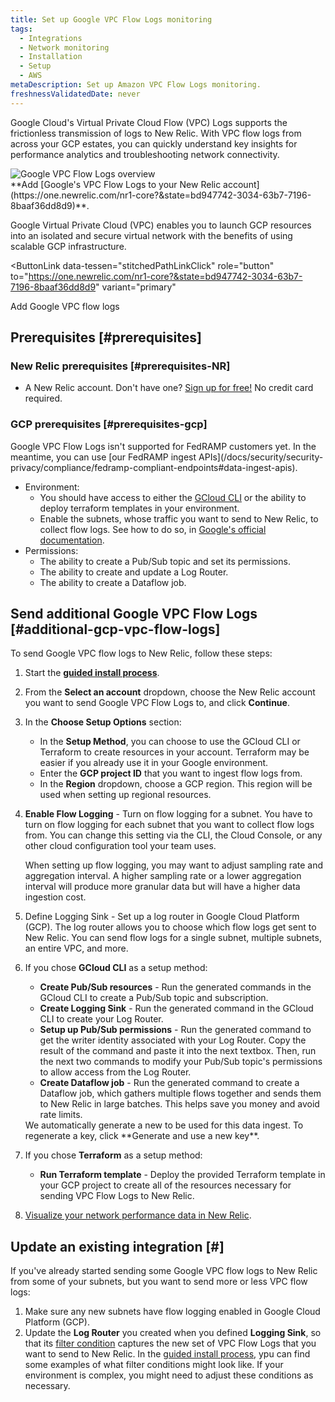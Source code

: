 ```yaml
---
title: Set up Google VPC Flow Logs monitoring
tags:
  - Integrations
  - Network monitoring
  - Installation
  - Setup
  - AWS
metaDescription: Set up Amazon VPC Flow Logs monitoring.
freshnessValidatedDate: never
---
```



Google Cloud's Virtual Private Cloud Flow (VPC) Logs supports the frictionless transmission of logs to New Relic. With VPC flow logs from across your GCP estates, you can quickly understand key insights for performance analytics and troubleshooting network connectivity.

<img title="Google VPC Flow Logs overview" alt="Google VPC Flow Logs overview" src={networkCloudFlowLogsOverview}/>

<figcaption>
**Add [Google's VPC Flow Logs to your New Relic account](https://one.newrelic.com/nr1-core?&state=bd947742-3034-63b7-7196-8baaf36dd8d9)**.
</figcaption>

Google Virtual Private Cloud (VPC) enables you to launch GCP resources into an isolated and secure virtual network with the benefits of using scalable GCP infrastructure.  

<ButtonLink
  data-tessen="stitchedPathLinkClick"
  role="button"
  to="https://one.newrelic.com/nr1-core?&state=bd947742-3034-63b7-7196-8baaf36dd8d9"
  variant="primary"
>
  Add Google VPC flow logs
</ButtonLink>

## Prerequisites [#prerequisites]

### New Relic prerequisites [#prerequisites-NR]

* A New Relic account. Don't have one? [Sign up for free!](https://newrelic.com/signup) No credit card required.

### GCP prerequisites [#prerequisites-gcp]

<Callout variant="important">
    Google VPC Flow Logs isn't supported for FedRAMP customers yet. In the meantime, you can use [our FedRAMP ingest APIs](/docs/security/security-privacy/compliance/fedramp-compliant-endpoints#data-ingest-apis).
</Callout>

* Environment:
    * You should have access to either the [GCloud CLI](https://cloud.google.com/sdk/docs/install) or the ability to deploy terraform templates in your environment.
    * Enable the subnets, whose traffic you want to send to New Relic, to collect flow logs. See how to do so, in [Google's official documentation](https://cloud.google.com/vpc/docs/using-flow-logs#enable-logging-existing).
* Permissions:
    * The ability to create a Pub/Sub topic and set its permissions.
    * The ability to create and update a Log Router.
    * The ability to create a Dataflow job.

## Send additional Google VPC Flow Logs [#additional-gcp-vpc-flow-logs]

To send Google VPC flow logs to New Relic, follow these steps:

1. Start the **[guided install process](https://one.newrelic.com/nr1-core?&state=bd947742-3034-63b7-7196-8baaf36dd8d9)**.
2. From the **Select an account** dropdown, choose the New Relic account you want to send Google VPC Flow Logs to, and click **Continue**.
3. In the **Choose Setup Options** section:
    - In the **Setup Method**, you can choose to use the GCloud CLI or Terraform to create resources in your account. Terraform may be easier if you already use it in your Google environment.
    - Enter the **GCP project ID** that you want to ingest flow logs from.
    - In the **Region** dropdown, choose a GCP region. This region will be used when setting up regional resources.
4. **Enable Flow Logging** - Turn on flow logging for a subnet. You have to turn on flow logging for each subnet that you want to collect flow logs from. You can change this setting via the CLI, the Cloud Console, or any other cloud configuration tool your team uses.
    
    <Callout variant="tip">
    When setting up flow logging, you may want to adjust sampling rate and aggregation interval. A higher sampling rate or a lower aggregation interval will produce more granular data but will have a higher data ingestion cost.
    </Callout>
5. Define Logging Sink - Set up a log router in Google Cloud Platform (GCP). The log router allows you to choose which flow logs get sent to New Relic. You can send flow logs for a single subnet, multiple subnets, an entire VPC, and more.
6. If you chose **GCloud CLI** as a setup method:
    - **Create Pub/Sub resources** - Run the generated commands in the GCloud CLI to create a Pub/Sub topic and subscription.
    - **Create Logging Sink** - Run the generated command in the GCloud CLI to create your Log Router.
    - **Setup up Pub/Sub permissions** - Run the generated command to get the writer identity associated with your Log Router. Copy the result of the command and paste it into the next textbox. Then, run the next two commands to modify your Pub/Sub topic's permissions to allow access from the Log Router.
    - **Create Dataflow job** - Run the generated command to create a Dataflow job, which gathers multiple flows together and sends them to New Relic in large batches. This helps save you money and avoid rate limits.
    
    <Callout variant="tip">
    We automatically generate a new <InlinePopover type="licenseKey" /> to be used for this data ingest. To regenerate a key, click **Generate and use a new key**.
    </Callout>
7. If you chose **Terraform** as a setup method:
    - **Run Terraform template** - Deploy the provided Terraform template in your GCP project to create all of the resources necessary for sending VPC Flow Logs to New Relic.
8. [Visualize your network performance data in New Relic](/docs/network-performance-monitoring/monitoring-network-data/visualize-network-data).

## Update an existing integration [#]

If you've already started sending some Google VPC flow logs to New Relic from some of your subnets, but you want to send more or less VPC flow logs:

1. Make sure any new subnets have flow logging enabled in Google Cloud Platform (GCP).
2. Update the **Log Router** you created when you defined **Logging Sink**, so that its [filter condition](https://cloud.google.com/logging/docs/view/logging-query-language) captures the new set of VPC Flow Logs that you want to send to New Relic. 
    <Callout variant="tip">
        In the [guided install process](https://one.newrelic.com/marketplace?duration=1800000&state=00731ead-620f-4a71-b1fa-b4fc6af24fca), ypu can find some examples of what filter conditions might look like. If your environment is complex, you might need to adjust these conditions as necessary.
    </Callout>

<InstallFeedback />
